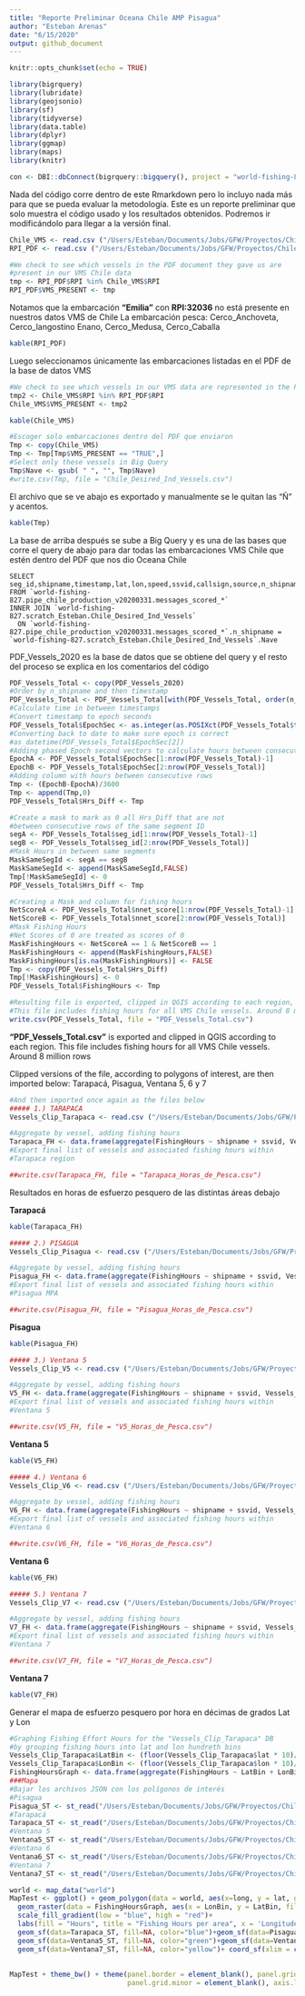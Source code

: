 ```yaml
---
title: "Reporte Preliminar Oceana Chile AMP Pisagua"
author: "Esteban Arenas"
date: "6/15/2020"
output: github_document
---
```


```r
knitr::opts_chunk$set(echo = TRUE)
```

```r
library(bigrquery)
library(lubridate)
library(geojsonio)
library(sf)
library(tidyverse)
library(data.table)
library(dplyr)
library(ggmap)
library(maps)
library(knitr)

con <- DBI::dbConnect(bigrquery::bigquery(), project = "world-fishing-827", use_legacy_sql = FALSE)
```

Nada del código corre dentro de este Rmarkdown pero lo incluyo nada más para que se pueda evaluar la metodología. Este es un reporte preliminar que solo muestra el código usado y los resultados obtenidos. Podremos ir modificándolo para llegar a la versión final.

```r
Chile_VMS <- read.csv ("/Users/Esteban/Documents/Jobs/GFW/Proyectos/Chile/Chile_Oceana/Data/Chile_VMS.csv", header = TRUE)
RPI_PDF <- read.csv ("/Users/Esteban/Documents/Jobs/GFW/Proyectos/Chile/Chile_Oceana/Data/RPI.csv", header = TRUE)

#We check to see which vessels in the PDF document they gave us are 
#present in our VMS Chile data
tmp <- RPI_PDF$RPI %in% Chile_VMS$RPI
RPI_PDF$VMS_PRESENT <- tmp

```

Notamos que la embarcación **"Emilia"** con **RPI:32036** no está presente en nuestros datos VMS de Chile
La embarcación pesca: Cerco_Anchoveta, Cerco_langostino Enano, Cerco_Medusa, Cerco_Caballa

```r
kable(RPI_PDF)
```

Luego seleccionamos únicamente las embarcaciones listadas en el PDF de la base de datos VMS

```r
#We check to see which vessels in our VMS data are represented in the PDF document they gave us
tmp2 <- Chile_VMS$RPI %in% RPI_PDF$RPI
Chile_VMS$VMS_PRESENT <- tmp2
```

```r
kable(Chile_VMS)
```

```r
#Escoger solo embarcaciones dentro del PDF que enviaron
Tmp <- copy(Chile_VMS)
Tmp <- Tmp[Tmp$VMS_PRESENT == "TRUE",]
#Select only these vessels in Big Query
Tmp$Nave <- gsub( " ", "", Tmp$Nave)
#write.csv(Tmp, file = "Chile_Desired_Ind_Vessels.csv")
```

El archivo que se ve abajo es exportado y manualmente se le quitan las "Ñ" y acentos.

```r
kable(Tmp)
```

La base de arriba después se sube a Big Query y es una de las bases que corre el query de abajo para dar todas las embarcaciones VMS
Chile que estén dentro del PDF que nos dio Oceana Chile

```mysql
SELECT seg_id,shipname,timestamp,lat,lon,speed,ssvid,callsign,source,n_shipname,nnet_score
FROM `world-fishing-827.pipe_chile_production_v20200331.messages_scored_*`
INNER JOIN `world-fishing-827.scratch_Esteban.Chile_Desired_Ind_Vessels`
  ON `world-fishing-827.pipe_chile_production_v20200331.messages_scored_*`.n_shipname = `world-fishing-827.scratch_Esteban.Chile_Desired_Ind_Vessels`.Nave
```

PDF_Vessels_2020 es la base de datos que se obtiene del query y el resto del proceso se explica en los comentarios del código

```r
PDF_Vessels_Total <- copy(PDF_Vessels_2020)
#Order by n_shipname and then timestamp
PDF_Vessels_Total <- PDF_Vessels_Total[with(PDF_Vessels_Total, order(n_shipname, timestamp)),]
#Calculate time in between timestamps
#Convert timestamp to epoch seconds
PDF_Vessels_Total$EpochSec <- as.integer(as.POSIXct(PDF_Vessels_Total$timestamp))
#Converting back to date to make sure epoch is correct
#as_datetime(PDF_Vessels_Total$EpochSec[2])
#Adding phased Epoch second vectors to calculate hours between consecutive rows
EpochA <- PDF_Vessels_Total$EpochSec[1:nrow(PDF_Vessels_Total)-1]
EpochB <- PDF_Vessels_Total$EpochSec[2:nrow(PDF_Vessels_Total)]
#Adding column with hours between consecutive rows
Tmp <- (EpochB-EpochA)/3600
Tmp <- append(Tmp,0)
PDF_Vessels_Total$Hrs_Diff <- Tmp

#Create a mask to mark as 0 all Hrs_Diff that are not
#between consecutive rows of the same segment ID
segA <- PDF_Vessels_Total$seg_id[1:nrow(PDF_Vessels_Total)-1]
segB <- PDF_Vessels_Total$seg_id[2:nrow(PDF_Vessels_Total)]
#Mask Hours in between same segments
MaskSameSegId <- segA == segB
MaskSameSegId <- append(MaskSameSegId,FALSE)
Tmp[!MaskSameSegId] <- 0
PDF_Vessels_Total$Hrs_Diff <- Tmp

#Creating a Mask and column for fishing hours
NetScoreA <- PDF_Vessels_Total$nnet_score[1:nrow(PDF_Vessels_Total)-1]
NetScoreB <- PDF_Vessels_Total$nnet_score[2:nrow(PDF_Vessels_Total)]
#Mask Fishing Hours
#Net Scores of 0 are treated as scores of 0
MaskFishingHours <- NetScoreA == 1 & NetScoreB == 1
MaskFishingHours <- append(MaskFishingHours,FALSE)
MaskFishingHours[is.na(MaskFishingHours)] <- FALSE
Tmp <- copy(PDF_Vessels_Total$Hrs_Diff)
Tmp[!MaskFishingHours] <- 0
PDF_Vessels_Total$FishingHours <- Tmp

#Resulting file is exported, clipped in QGIS according to each region,
#This file includes fishing hours for all VMS Chile vessels. Around 8 million rows
write.csv(PDF_Vessels_Total, file = "PDF_Vessels_Total.csv")
```

**"PDF_Vessels_Total.csv"** is exported and clipped in QGIS according to each region. This file includes fishing hours for all VMS Chile vessels. Around 8 million rows

Clipped versions of the file, according to polygons of interest, are then imported below: Tarapacá, Pisagua, Ventana 5, 6 y 7

```r
#And then imported once again as the files below
##### 1.) TARAPACA
Vessels_Clip_Tarapaca <- read.csv ("/Users/Esteban/Documents/Jobs/GFW/Proyectos/Chile/Chile_Oceana/Final_Report/Tables/FullData/Vessels_Clip_Tarapaca.csv", header = TRUE)

#Aggregate by vessel, adding fishing hours
Tarapaca_FH <- data.frame(aggregate(FishingHours ~ shipname + ssvid, Vessels_Clip_Tarapaca, sum))
#Export final list of vessels and associated fishing hours within
#Tarapaca region

##write.csv(Tarapaca_FH, file = "Tarapaca_Horas_de_Pesca.csv")
```

Resultados en horas de esfuerzo pesquero de las distintas áreas debajo

**Tarapacá**

```r
kable(Tarapaca_FH)
```

```r
##### 2.) PISAGUA
Vessels_Clip_Pisagua <- read.csv ("/Users/Esteban/Documents/Jobs/GFW/Proyectos/Chile/Chile_Oceana/Final_Report/Tables/FullData/Vessels_Clip_Pisagua.csv", header = TRUE)

#Aggregate by vessel, adding fishing hours
Pisagua_FH <- data.frame(aggregate(FishingHours ~ shipname + ssvid, Vessels_Clip_Pisagua, sum))
#Export final list of vessels and associated fishing hours within
#Pisagua MPA

##write.csv(Pisagua_FH, file = "Pisagua_Horas_de_Pesca.csv")
```

**Pisagua**

```r
kable(Pisagua_FH)
```

```r
##### 3.) Ventana 5
Vessels_Clip_V5 <- read.csv ("/Users/Esteban/Documents/Jobs/GFW/Proyectos/Chile/Chile_Oceana/Final_Report/Tables/FullData/Vessels_Clip_V5.csv", header = TRUE)

#Aggregate by vessel, adding fishing hours
V5_FH <- data.frame(aggregate(FishingHours ~ shipname + ssvid, Vessels_Clip_V5, sum))
#Export final list of vessels and associated fishing hours within
#Ventana 5

##write.csv(V5_FH, file = "V5_Horas_de_Pesca.csv")
```

**Ventana 5**

```r
kable(V5_FH)
```

```r
##### 4.) Ventana 6
Vessels_Clip_V6 <- read.csv ("/Users/Esteban/Documents/Jobs/GFW/Proyectos/Chile/Chile_Oceana/Final_Report/Tables/FullData/Vessels_Clip_V6.csv", header = TRUE)

#Aggregate by vessel, adding fishing hours
V6_FH <- data.frame(aggregate(FishingHours ~ shipname + ssvid, Vessels_Clip_V6, sum))
#Export final list of vessels and associated fishing hours within
#Ventana 6

##write.csv(V6_FH, file = "V6_Horas_de_Pesca.csv")
```

**Ventana 6**

```r
kable(V6_FH)
```

```r
##### 5.) Ventana 7
Vessels_Clip_V7 <- read.csv ("/Users/Esteban/Documents/Jobs/GFW/Proyectos/Chile/Chile_Oceana/Final_Report/Tables/FullData/Vessels_Clip_V7.csv", header = TRUE)

#Aggregate by vessel, adding fishing hours
V7_FH <- data.frame(aggregate(FishingHours ~ shipname + ssvid, Vessels_Clip_V7, sum))
#Export final list of vessels and associated fishing hours within
#Ventana 7

##write.csv(V7_FH, file = "V7_Horas_de_Pesca.csv")
```

**Ventana 7**

```r
kable(V7_FH)
```

Generar el mapa de esfuerzo pesquero por hora en décimas de grados Lat y Lon

```r
#Graphing Fishing Effort Hours for the "Vessels_Clip_Tarapaca" DB
#by grouping fishing hours into lat and lon hundreth bins
Vessels_Clip_Tarapaca$LatBin <- (floor(Vessels_Clip_Tarapaca$lat * 10)/10)
Vessels_Clip_Tarapaca$LonBin <- (floor(Vessels_Clip_Tarapaca$lon * 10)/10)
FishingHoursGraph <- data.frame(aggregate(FishingHours ~ LatBin + LonBin, Vessels_Clip_Tarapaca, sum))
###Mapa
#Bajar los archivos JSON con los polígonos de interés
#Pisagua
Pisagua_ST <- st_read("/Users/Esteban/Documents/Jobs/GFW/Proyectos/Chile/Chile_Oceana/Data/Shapes/Pisagua.geojson")
#Tarapacá
Tarapaca_ST <- st_read("/Users/Esteban/Documents/Jobs/GFW/Proyectos/Chile/Chile_Oceana/Data/Shapes/TarapacaPoly.geojson")
#Ventana 5
Ventana5_ST <- st_read("/Users/Esteban/Documents/Jobs/GFW/Proyectos/Chile/Chile_Oceana/Data/Shapes/VP5gj.geojson")
#Ventana 6
Ventana6_ST <- st_read("/Users/Esteban/Documents/Jobs/GFW/Proyectos/Chile/Chile_Oceana/Data/Shapes/VP6gj.geojson")
#Ventana 7
Ventana7_ST <- st_read("/Users/Esteban/Documents/Jobs/GFW/Proyectos/Chile/Chile_Oceana/Data/Shapes/VP7intersectgj.geojson")
```

```r
world <- map_data("world")
MapTest <- ggplot() + geom_polygon(data = world, aes(x=long, y = lat, group = group)) + coord_fixed(1.3) +
  geom_raster(data = FishingHoursGraph, aes(x = LonBin, y = LatBin, fill = FishingHours), alpha = 0.5) +
  scale_fill_gradient(low = "blue", high = "red")+
  labs(fill = "Hours", title = "Fishing Hours per area", x = 'Longitude', y = 'Latitude') +
  geom_sf(data=Tarapaca_ST, fill=NA, color="blue")+geom_sf(data=Pisagua_ST, fill=NA, color="red")+
  geom_sf(data=Ventana5_ST, fill=NA, color="green")+geom_sf(data=Ventana6_ST, fill=NA, color="violet")+
  geom_sf(data=Ventana7_ST, fill=NA, color="yellow")+ coord_sf(xlim = c(-74, -69.8), ylim = c(-22, -18.6), expand = FALSE)
  
 
MapTest + theme_bw() + theme(panel.border = element_blank(), panel.grid.major = element_blank(),
                             panel.grid.minor = element_blank(), axis.line = element_line(colour = "black"))
```

